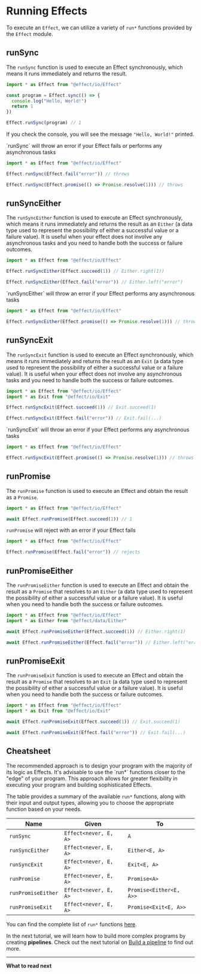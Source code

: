
# Running Effects

To execute an `Effect`, we can utilize a variety of `run*` functions provided by the `Effect` module.

## runSync

The `runSync` function is used to execute an Effect synchronously, which means it runs immediately and returns the result.

```ts
import * as Effect from "@effect/io/Effect"

const program = Effect.sync(() => {
  console.log("Hello, World!")
  return 1
})

Effect.runSync(program) // 1
```

If you check the console, you will see the message `"Hello, World!"` printed.

<Warning>
  `runSync` will throw an error if your Effect fails or performs any
  asynchronous tasks
</Warning>

```ts
import * as Effect from "@effect/io/Effect"

Effect.runSync(Effect.fail("error")) // throws

Effect.runSync(Effect.promise(() => Promise.resolve(1))) // throws
```

## runSyncEither

The `runSyncEither` function is used to execute an Effect synchronously, which means it runs immediately and returns the result as an `Either`
(a data type used to represent the possibility of either a successful value or a failure value).
It is useful when your effect does not involve any asynchronous tasks and you need to handle both the success or failure outcomes.

```ts
import * as Effect from "@effect/io/Effect"

Effect.runSyncEither(Effect.succeed(1)) // Either.right(1))

Effect.runSyncEither(Effect.fail("error")) // Either.left("error")
```

<Warning>
  `runSyncEither` will throw an error if your Effect performs any asynchronous
  tasks
</Warning>

```ts
import * as Effect from "@effect/io/Effect"

Effect.runSyncEither(Effect.promise(() => Promise.resolve(1))) // throws
```

## runSyncExit

The `runSyncExit` function is used to execute an Effect synchronously, which means it runs immediately and returns the result as an `Exit`
(a data type used to represent the possibility of either a successful value or a failure value).
It is useful when your effect does not involve any asynchronous tasks and you need to handle both the success or failure outcomes.

```ts
import * as Effect from "@effect/io/Effect"
import * as Exit from "@effect/io/Exit"

Effect.runSyncExit(Effect.succeed(1)) // Exit.succeed(1)

Effect.runSyncExit(Effect.fail("error")) // Exit.fail(...)
```

<Warning>
  `runSyncExit` will throw an error if your Effect performs any asynchronous
  tasks
</Warning>

```ts
import * as Effect from "@effect/io/Effect"

Effect.runSyncExit(Effect.promise(() => Promise.resolve(1))) // throws
```

## runPromise

The `runPromise` function is used to execute an Effect and obtain the result as a `Promise`.

```ts
import * as Effect from "@effect/io/Effect"

await Effect.runPromise(Effect.succeed(1)) // 1
```

<Warning>`runPromise` will reject with an error if your Effect fails</Warning>

```ts
import * as Effect from "@effect/io/Effect"

Effect.runPromise(Effect.fail("error")) // rejects
```

## runPromiseEither

The `runPromiseEither` function is used to execute an Effect and obtain the result as a `Promise` that resolves to an `Either`
(a data type used to represent the possibility of either a successful value or a failure value).
It is useful when you need to handle both the success or failure outcomes.

```ts
import * as Effect from "@effect/io/Effect"
import * as Either from "@effect/data/Either"

await Effect.runPromiseEither(Effect.succeed(1)) // Either.right(1)

await Effect.runPromiseEither(Effect.fail("error")) // Either.left("error")
```

## runPromiseExit

The `runPromiseExit` function is used to execute an Effect and obtain the result as a `Promise` that resolves to an `Exit`
(a data type used to represent the possibility of either a successful value or a failure value).
It is useful when you need to handle both the success or failure outcomes.

```ts
import * as Effect from "@effect/io/Effect"
import * as Exit from "@effect/io/Exit"

await Effect.runPromiseExit(Effect.succeed(1)) // Exit.succeed(1)

await Effect.runPromiseExit(Effect.fail("error")) // Exit.fail(...)
```

## Cheatsheet

<Design>
  The recommended approach is to design your program with the majority of its
  logic as Effects. It's advisable to use the `run*` functions closer to the
  "edge" of your program. This approach allows for greater flexibility in
  executing your program and building sophisticated Effects.
</Design>

The table provides a summary of the available `run*` functions, along with their input and output types, allowing you to choose the appropriate function based on your needs.

| **Name**           | **Given**             | **To**                  |
| ------------------ | --------------------- | ----------------------- |
| `runSync`          | `Effect<never, E, A>` | `A`                     |
| `runSyncEither`    | `Effect<never, E, A>` | `Either<E, A>`          |
| `runSyncExit`      | `Effect<never, E, A>` | `Exit<E, A>`            |
| `runPromise`       | `Effect<never, E, A>` | `Promise<A>`            |
| `runPromiseEither` | `Effect<never, E, A>` | `Promise<Either<E, A>>` |
| `runPromiseExit`   | `Effect<never, E, A>` | `Promise<Exit<E, A>>`   |

You can find the complete list of `run*` functions [here](https://effect-ts.github.io/io/modules/Effect.ts.html#execution).

In the next tutorial, we will learn how to build more complex programs by creating **pipelines**.
Check out the next tutorial on [Build a pipeline](pipeline) to find out more.

---

**What to read next**


<Cards>
  <Card icon="📚 " title="Building pipelines" href="pipeline" />
  <Card
    icon="📖 "
    title="Complete list of run functions"
    href="https://effect-ts.github.io/io/modules/Effect.ts.html#execution"
  />
</Cards>
